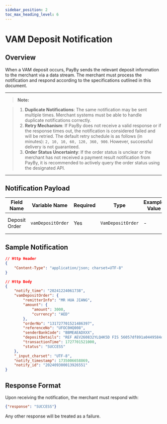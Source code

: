 ```yaml
---
sidebar_position: 2
toc_max_heading_level: 6
---
```


# VAM Deposit Notification

## Overview

When a VAM deposit occurs, PayBy sends the relevant deposit information to the merchant via a data stream. The merchant must process the notification and respond according to the specifications outlined in this document.

---

> **Note:**

> 1. **Duplicate Notifications**: The same notification may be sent multiple times. Merchant systems must be able to handle duplicate notifications correctly. 
> 2. **Retry Mechanism**: If PayBy does not receive a valid response or if the response times out, the notification is considered failed and will be retried. The default retry schedule is as follows (in minutes): `2, 10, 10, 60, 120, 360, 900`. However, successful delivery is not guaranteed.
> 3. **Order Status Uncertainty**: If the order status is unclear or the merchant has not received a payment result notification from PayBy, it is recommended to actively query the order status using the designated API.

---

## Notification Payload

| Field Name     | Variable Name      | Required | Type             | Example Value | Description |
|----------------|--------------------|----------|------------------|----------------|-------------|
| Deposit Order  | `vamDepositOrder`  | Yes      | `VamDepositOrder`| -              | Contains deposit details |


## Sample Notification

```json
// Http Header
{
    "Content-Type": "application/json; charset=UTF-8"
}

// Http Body
{
    "notify_time": "20241224061738",
    "vamDepositOrder": {
        "remitterInfo": "MR HUA JIANG",
        "amount": {
            "amount": 3000,
            "currency": "AED"
        },
        "orderNo": "131727701521486397",
        "referenceNo": "UFOC0HQ008",
        "senderBankCode": "BBMEAEADXXX",
        "depositDetails": "REF AEV260832YLQ4K5D FIS 56057df891a0449584dc5c8d84a6a138",
        "transactionTime": 1727701521000,
        "status": "SUCCESS"
    },
    "_input_charset": "UTF-8",
    "notify_timestamp": 1735006658869,
    "notify_id": "202409300013926551"
}
```


## Response Format

Upon receiving the notification, the merchant must respond with:

```json
{"response": "SUCCESS"}
```

Any other response will be treated as a failure.
